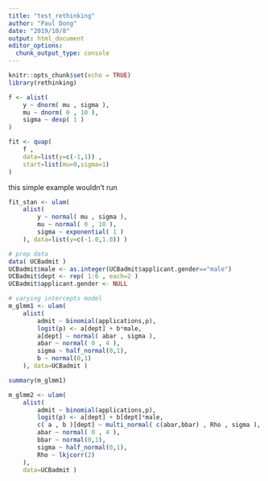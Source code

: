 ```yaml
---
title: "test_rethinking"
author: "Paul Dong"
date: "2019/10/8"
output: html_document
editor_options: 
  chunk_output_type: console
---
```


```r
knitr::opts_chunk$set(echo = TRUE)
library(rethinking)
```
```r

f <- alist(
    y ~ dnorm( mu , sigma ),
    mu ~ dnorm( 0 , 10 ),
    sigma ~ dexp( 1 )
)

fit <- quap( 
    f , 
    data=list(y=c(-1,1)) , 
    start=list(mu=0,sigma=1)
)
```
this simple example wouldn't run
```r
fit_stan <- ulam(
    alist(
        y ~ normal( mu , sigma ),
        mu ~ normal( 0 , 10 ),
        sigma ~ exponential( 1 )
    ), data=list(y=c(-1.0,1.0)) )
```

```r
# prep data
data( UCBadmit )
UCBadmit$male <- as.integer(UCBadmit$applicant.gender=="male")
UCBadmit$dept <- rep( 1:6 , each=2 )
UCBadmit$applicant.gender <- NULL

# varying intercepts model
m_glmm1 <- ulam(
    alist(
        admit ~ binomial(applications,p),
        logit(p) <- a[dept] + b*male,
        a[dept] ~ normal( abar , sigma ),
        abar ~ normal( 0 , 4 ),
        sigma ~ half_normal(0,1),
        b ~ normal(0,1)
    ), data=UCBadmit )
```

```r
summary(m_glmm1)
```
```r
m_glmm2 <- ulam(
    alist(
        admit ~ binomial(applications,p),
        logit(p) <- a[dept] + b[dept]*male,
        c( a , b )[dept] ~ multi_normal( c(abar,bbar) , Rho , sigma ),
        abar ~ normal( 0 , 4 ),
        bbar ~ normal(0,1),
        sigma ~ half_normal(0,1),
        Rho ~ lkjcorr(2)
    ),
    data=UCBadmit )
```

